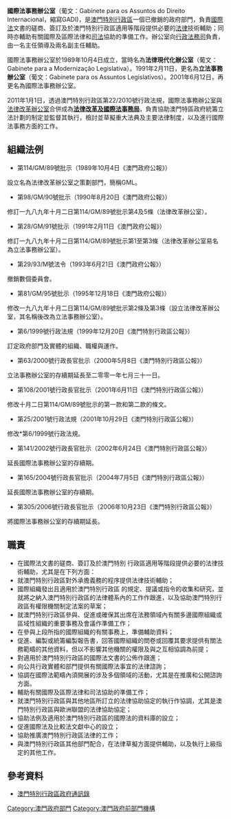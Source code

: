 {{澳門政府部門基礎資訊|
中文部門名稱=國際法事務辦公室|
葡文部門名稱={{lang|pt|Gabinete para os Assuntos do Direito Internacional}}|
部門標誌=Coat of arms of Macao.svg|
部門標誌名稱 = 中華人民共和國澳門特別行政區政府標誌|
首長職銜=主任|
首長姓名=[[高德志|高德志]]（譯名）|
副首長職銜=副主任|
副首長姓名=[[白迪詩|白迪詩]]（譯名）|
成立年份=1989年|
所屬部門=[[行政法務司|行政法務司]]|
總部=澳門[[南灣大馬路|南灣大馬路]]762-804號[[中華廣場_(澳門)|中華廣場]]17樓|
網站=http://www.gadi.gov.mo{{dead link|date=2017年12月 |bot=InternetArchiveBot |fix-attempted=yes }} 官方網頁|
}}
'''國際法事務辦公室'''（葡文：Gabinete para os Assuntos do Direito Internacional，縮寫GADI)，是[[澳門特別行政區|澳門特別行政區]]一個已撤銷的政府部門，負責[[國際法|國際法]]文書的磋商、簽訂及於澳門特別行政區適用等階段提供必要的[[法律|法律]]技術輔助；同時亦輔助有關國際及區際法律和[[司法|司法]]協助的準備工作。辦公室向[[行政法務司|行政法務司]]負責，由一名主任領導及兩名副主任輔助。

國際法事務辦公室於1989年10月4日成立，當時名為'''法律現代化辦公室'''（葡文：Gabinete para a Modernização Legislativa）。1991年2月11日，更名為'''立法事務辦公室'''（葡文：Gabinete para os Assuntos Legislativos）。2001年6月12日，再更名為國際法事務辦公室。

2011年1月1日，透過澳門特別行政區第22/2010號行政法規，國際法事務辦公室與[[法律改革辦公室|法律改革辦公室]]合併成為'''[[法律改革及國際法事務局|法律改革及國際法事務局]]'''，負責協助澳門特區政府統籌立法計劃的制定並監督其執行，檢討並草擬重大法典及主要法律制度，以及進行國際法事務方面的工作。

==組織法例==
*第114/GM/89號批示（1989年10月4日《澳門政府公報》）
設立名為法律改革辦公室之策劃部門，簡稱GML。
*第98/GM/90號批示（1990年8月20日《澳門政府公報》）
修訂一九八九年十月二日第114/GM/89號批示第4及5條（法律改革辦公室）。
*第28/GM/91號批示（1991年2月11日《澳門政府公報》）
修訂一九八九年十月二日第114/GM/89號批示第1至第3條（法律改革辦公室易名為立法事務辦公室）。
*第29/93/M號法令（1993年6月21日《澳門政府公報》）
撤銷數個委員會。
*第81/GM/95號批示（1995年12月18日《澳門政府公報》）
修改一九八九年十月二日第114/GM/89號批示第2條及第3條（設立法律改革辦公室，其名稱後改為立法事務辦公室）。
*第6/1999號行政法規（1999年12月20日《澳門特別行政區公報》）
訂定政府部門及實體的組織、職權與運作。
*第63/2000號行政長官批示（2000年5月8日《澳門特別行政區公報》）
立法事務辦公室的存續期延長至二零零一年七月三十一日。
*第108/2001號行政長官批示（2001年6月11日《澳門特別行政區公報》）
修改十月二日第114/GM/89號批示的第一款和第二款的條文。
*第25/2001號行政法規（2001年10月29日《澳門特別行政區公報》）
修改*第6/1999號行政法規。
*第141/2002號行政長官批示（2002年6月24日《澳門特別行政區公報》）
延長國際法事務辦公室的存續期。
*第165/2004號行政長官批示（2004年7月5日《澳門特別行政區公報》）
延長國際法事務辦公室的存續期。
*第305/2006號行政長官批示（2006年10月23日《澳門特別行政區公報》）
將國際法事務辦公室的存續期延長。

==職責==
*在國際法文書的磋商、簽訂及於澳門特別 行政區適用等階段提供必要的法律技術輔助，尤其是在下列方面：
*就澳門特別行政區對外承擔義務的程序提供法律技術輔助；
*國際組織發出且適用於澳門特別行政區 的規定、提議或指令的收集和研究，並就將之納入澳門特別行政區的法律體系內的工作作跟進，以及協助澳門特別行 政區有權限機關制定法案的草案；
*就澳門特別行政區參與、促進或確保其出席在法務領域內有關多邊國際組織或區域性組織的重要事務及會議作準備工作；
*在參與上段所指的國際組織的有關事務上，準備輔助資料；
*促進、編製或統籌編製報告書，回答國際組織的問卷或回覆其要求提供有關法務範疇的其他資料，但以不影響其他機關的權限及與之互相協調為前提；
*對適用於澳門特別行政區的國際法文書的公佈作跟進；
*向公共行政實體和部門提供有關國際法事宜的法律諮詢；
*協調在國際法範疇內須開展的涉及多個領域的活動，尤其是在推廣和公開諮詢 方面。
*輔助有關國際及區際法律和司法協助的準備工作；
*就澳門特別行政區與其他地區所訂立的法律協助協定的執行作協調，尤其是澳門特別行政區與歐洲聯盟的法律協助協定；
*協助法例及適用於澳門特別行政區的國際法的資料庫的設立；
*促進國際法及比較法文獻中心的設立；
*協助推廣澳門特別行政區法律的工作；
*與澳門特別行政區其他部門配合，在法律草擬方面提供輔助，以及執行上級指定的其他工作。

==參考資料==
*[http://www.safp.gov.mo/external/chin/apm/content/view.asp?enableback=1&map=GADI 澳門特別行政區政府通訊錄]{{dead link|date=2017年12月 |bot=InternetArchiveBot |fix-attempted=yes }}

{{澳門特別行政區政府部門}}
[[Category:澳門政府部門|Category:澳門政府部門]]
[[Category:澳門政府前部門機構|Category:澳門政府前部門機構]]